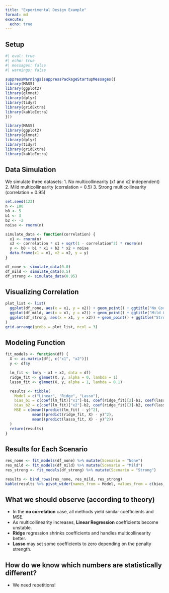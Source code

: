 ```yaml
---
title: "Experimental Design Example"
format: md
execute:
  echo: true
---
```


## Setup

```r
#| eval: true
#| echo: true
#| messages: false
#| warnings: false

suppressWarnings(suppressPackageStartupMessages({
library(MASS)
library(ggplot2)
library(glmnet)
library(dplyr)
library(tidyr)
library(gridExtra)
library(kableExtra)
}))

library(MASS)
library(ggplot2)
library(glmnet)
library(dplyr)
library(tidyr)
library(gridExtra)
library(kableExtra)
```

## Data Simulation

We simulate three datasets:
1. No multicollinearity (x1 and x2 independent)
2. Mild multicollinearity (correlation = 0.5)
3. Strong multicollinearity (correlation = 0.95)

```r
set.seed(123)
n <- 100
b0 <- 5
b1 <- 3
b2 <- -2
noise <- rnorm(n)

simulate_data <- function(correlation) {
  x1 <- rnorm(n)
  x2 <- correlation * x1 + sqrt(1 - correlation^2) * rnorm(n)
  y <- b0 + b1 * x1 + b2 * x2 + noise
  data.frame(x1 = x1, x2 = x2, y = y)
}

df_none <- simulate_data(0.0)
df_mild <- simulate_data(0.5)
df_strong <- simulate_data(0.95)
```

## Visualizing Correlation

```r
plot_list <- list(
  ggplot(df_none, aes(x = x1, y = x2)) + geom_point() + ggtitle("No Correlation"),
  ggplot(df_mild, aes(x = x1, y = x2)) + geom_point() + ggtitle("Mild Correlation"),
  ggplot(df_strong, aes(x = x1, y = x2)) + geom_point() + ggtitle("Strong Correlation")
)
grid.arrange(grobs = plot_list, ncol = 3)
```

## Modeling Function

```r
fit_models <- function(df) {
  X <- as.matrix(df[, c("x1", "x2")])
  y <- df$y

  lm_fit <- lm(y ~ x1 + x2, data = df)
  ridge_fit <- glmnet(X, y, alpha = 0, lambda = 1)
  lasso_fit <- glmnet(X, y, alpha = 1, lambda = 0.1)

  results <- tibble(
    Model = c("Linear", "Ridge", "Lasso"),
    bias_b1 = c(coef(lm_fit)["x1"]-b1, coef(ridge_fit)[2]-b1, coef(lasso_fit)[2]-b1),
    bias_b2 = c(coef(lm_fit)["x2"]-b2, coef(ridge_fit)[3]-b2, coef(lasso_fit)[3]-b2),
    MSE = c(mean((predict(lm_fit) - y)^2),
            mean((predict(ridge_fit, X) - y)^2),
            mean((predict(lasso_fit, X) - y)^2))
  )
  return(results)
}
```

## Results for Each Scenario

```r
res_none <- fit_models(df_none) %>% mutate(Scenario = "None")
res_mild <- fit_models(df_mild) %>% mutate(Scenario = "Mild")
res_strong <- fit_models(df_strong) %>% mutate(Scenario = "Strong")

results <- bind_rows(res_none, res_mild, res_strong)
kable(results %>% pivot_wider(names_from = Model, values_from = c(bias_b1, bias_b2, MSE)))

```

## What we should observe (according to theory)

-   In the **no correlation** case, all methods yield similar coefficients and MSE.
-   As multicollinearity increases, **Linear Regression** coefficients become unstable.
-   **Ridge** regression shrinks coefficients and handles multicollinearity better.
-   **Lasso** may set some coefficients to zero depending on the penalty strength.

## How do we know which numbers are statistically different? 

* We need repetitions!
